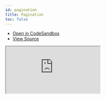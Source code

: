 ```yaml
---
id: pagination
title: Pagination
toc: false
---
```


- [Open in CodeSandbox](https://codesandbox.io/s/github/anymaniax/azahi/tree/main/examples/pagination)
- [View Source](https://github.com/anymaniax/azahi/tree/main/examples/pagination)

<iframe
  src="https://codesandbox.io/embed/github/anymaniax/azahi/tree/main/examples/pagination?autoresize=1&fontsize=14&theme=dark"
  title="anymaniax/azahi: pagination"
  sandbox="allow-forms allow-modals allow-popups allow-presentation allow-same-origin allow-scripts"
  style={{
    width: '100%',
    height: '80vh',
    border: '0',
    borderRadius: 8,
    overflow: 'hidden',
    position: 'static',
    zIndex: 0,
  }}
></iframe>
